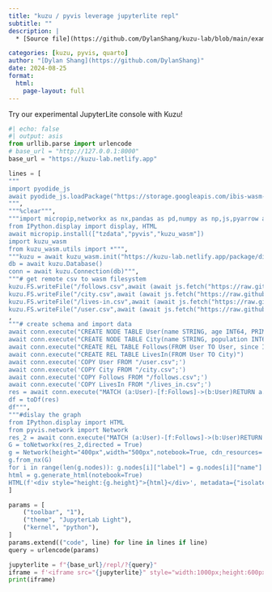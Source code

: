 ```yaml
---
title: "kuzu / pyvis leverage jupyterlite repl"
subtitle: ""
description: |
  * [Source file](https://github.com/DylanShang/kuzu-lab/blob/main/examples/Quarto/repl-example.qmd)

categories: [kuzu, pyvis, quarto]
author: "[Dylan Shang](https://github.com/DylanShang)"
date: 2024-08-25
format:
  html:
    page-layout: full
---
```


Try our experimental JupyterLite console with Kuzu!


```python
#| echo: false
#| output: asis
from urllib.parse import urlencode
# base_url = "http://127.0.0.1:8000"
base_url = "https://kuzu-lab.netlify.app"

lines = [
"""
import pyodide_js
await pyodide_js.loadPackage("https://storage.googleapis.com/ibis-wasm-wheels/pyarrow-16.0.0.dev2661%2Bg9bddb87fd-cp311-cp311-emscripten_3_1_46_wasm32.whl")
""",
"""%clear""",
"""import micropip,networkx as nx,pandas as pd,numpy as np,js,pyarrow as pa
from IPython.display import display, HTML
await micropip.install(["tzdata","pyvis","kuzu_wasm"])
import kuzu_wasm
from kuzu_wasm.utils import *""",
"""kuzu = await kuzu_wasm.init("https://kuzu-lab.netlify.app/package/dist/kuzu.js")
db = await kuzu.Database()
conn = await kuzu.Connection(db)""",
"""# get remote csv to wasm filesystem
kuzu.FS.writeFile("/follows.csv",await (await js.fetch("https://raw.githubusercontent.com/kuzudb/kuzu/master/dataset/demo-db/csv/follows.csv")).text())
kuzu.FS.writeFile("/city.csv",await (await js.fetch("https://raw.githubusercontent.com/kuzudb/kuzu/master/dataset/demo-db/csv/city.csv")).text())
kuzu.FS.writeFile("/lives-in.csv",await (await js.fetch("https://raw.githubusercontent.com/kuzudb/kuzu/master/dataset/demo-db/csv/lives-in.csv")).text())
kuzu.FS.writeFile("/user.csv",await (await js.fetch("https://raw.githubusercontent.com/kuzudb/kuzu/master/dataset/demo-db/csv/user.csv")).text())"""
,
"""# create schema and import data
await conn.execute("CREATE NODE TABLE User(name STRING, age INT64, PRIMARY KEY (name))")
await conn.execute("CREATE NODE TABLE City(name STRING, population INT64, PRIMARY KEY (name))")
await conn.execute("CREATE REL TABLE Follows(FROM User TO User, since INT64)")
await conn.execute("CREATE REL TABLE LivesIn(FROM User TO City)")
await conn.execute('COPY User FROM "/user.csv";')
await conn.execute('COPY City FROM "/city.csv";')
await conn.execute('COPY Follows FROM "/follows.csv";')
await conn.execute('COPY LivesIn FROM "/lives_in.csv";')
res = await conn.execute("MATCH (a:User)-[f:Follows]->(b:User)RETURN a.name, b.name, f.since")
df = toDf(res)
df""",
"""#dislay the graph
from IPython.display import HTML
from pyvis.network import Network
res_2 = await conn.execute("MATCH (a:User)-[f:Follows]->(b:User)RETURN a,f,b")
G = toNetworkx(res_2,directed = True)
g = Network(height="400px",width="500px",notebook=True, cdn_resources='remote',directed = True,neighborhood_highlight = True)
g.from_nx(G)
for i in range(len(g.nodes)): g.nodes[i]["label"] = g.nodes[i]["name"]
html = g.generate_html(notebook=True)
HTML(f'<div style="height:{g.height}">{html}</div>', metadata={"isolated": True}, )"""
]

params = [
    ("toolbar", "1"),
    ("theme", "JupyterLab Light"),
    ("kernel", "python"),
]
params.extend(("code", line) for line in lines if line)
query = urlencode(params)

jupyterlite = f"{base_url}/repl/?{query}"
iframe = f'<iframe src="{jupyterlite}" style="width:1000px;height:600px;"></iframe>'
print(iframe)
```
